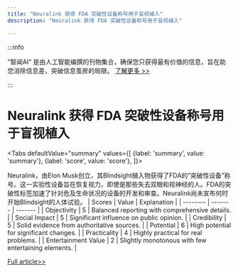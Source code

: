 ```yaml
---
title: "Neuralink 获得 FDA 突破性设备称号用于盲视植入"
description: "Neuralink 获得 FDA 突破性设备称号用于盲视植入"

---
```



:::info

“智闻AI“ 是由人工智能编撰的刊物集合，确保您只获得最有价值的信息，旨在助您消除信息差，突破信息茧房的局限。  [了解更多 >>](/)

:::

# Neuralink 获得 FDA 突破性设备称号用于盲视植入


<Tabs
	defaultValue="summary"
	values={[
	{label: 'summary', value: 'summary'},
	{label: 'score', value: 'score'},
]}>
<TabItem value="summary">


Neuralink，由Elon Musk创立，其Blindsight植入物获得了FDA的“突破性设备”称号。这一实验性设备旨在恢复视力，即使是那些失去双眼和视神经的人。FDA的突破性标签加速了针对危及生命状况的设备的开发和审查。Neuralink尚未宣布何时开始Blindsight的人体试验。
</TabItem>
<TabItem value="score">
	| Scores     | Value   | Explanation |
	| -------- | ------- | ------- |
	| Objectivity  | 5    | Balanced reporting with comprehensive details.    |
	| Social Impact | 5     | Significant influence on public opinion.    |
	| Credibility    | 5    | Solid evidence from authoritative sources.    |
	| Potential    | 6    | High potential for significant changes.    |
	| Practicality    | 4    | Highly practical for real problems.    |
	| Entertainment Value    | 2    | Slightly monotonous with few entertaining elements.    |
</TabItem>
</Tabs>

[Full article>>](https://science.slashdot.org/story/24/09/18/0218218/fda-grants-neuralink-with-breakthrough-device-tag-for-blindsight-implant?utm_source=rss1.0mainlinkanon&utm_medium=feed)
